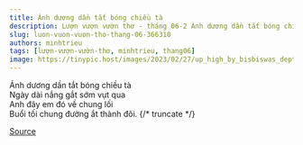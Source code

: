 ```yaml
---
title: Ánh dương dần tắt bóng chiều tà
description: Lượn vượn vườn thơ - tháng 06-2 Ánh dương dần tắt bóng chiều tà Ngày dài nắng gắt sớm vụt qua
slug: luon-vuon-vuon-tho-thang-06-366310
authors: minhtrieu
tags: [lượn-vượn-vườn-thơ, minhtrieu, thang06]
image: https://tinypic.host/images/2023/02/27/up_high_by_bisbiswas_deptqlh-pre.th.jpg
---
```


Ánh dương dần tắt bóng chiều tà\
Ngày dài nắng gắt sớm vụt qua\
Anh đây em đó về chung lối\
Buổi tối chung đường ắt thành đôi.
{/* truncate */}


[Source](https://www.facebook.com/ape.poem/posts/pfbid0Wnv32LGyijomYV857ZQQdMgBkzvMthwNQE1HiASY8d4dQodRyPh2ynTGyv44ad5xl)
